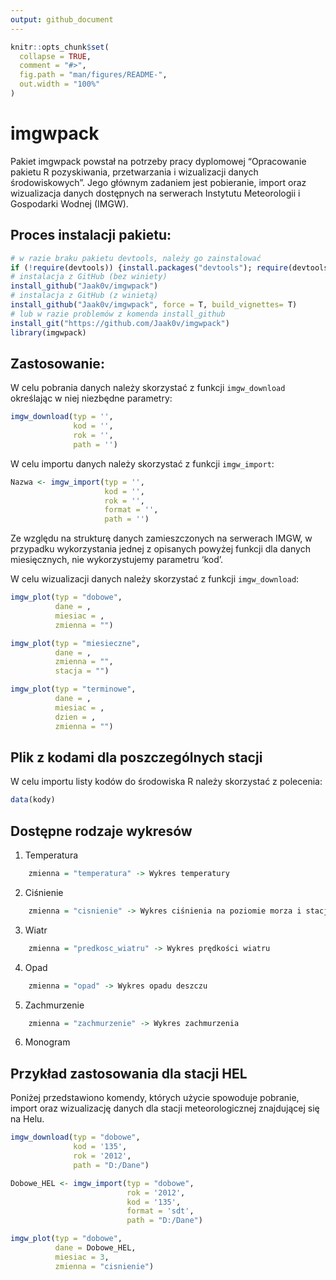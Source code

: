 ```yaml
---
output: github_document
---
```


<!-- README.md is generated from README.Rmd. Please edit that file -->

```r
knitr::opts_chunk$set(
  collapse = TRUE,
  comment = "#>",
  fig.path = "man/figures/README-",
  out.width = "100%"
)
```

# imgwpack

<!-- badges: start -->
<!-- badges: end -->

Pakiet imgwpack powstał na potrzeby pracy dyplomowej "Opracowanie pakietu R pozyskiwania, przetwarzania i wizualizacji danych środowiskowych". Jego głównym zadaniem jest pobieranie, import oraz wizualizacja danych dostępnych na serwerach Instytutu Meteorologii i Gospodarki Wodnej (IMGW). 

## Proces instalacji pakietu: 

```r
# w razie braku pakietu devtools, należy go zainstalować
if (!require(devtools)) {install.packages("devtools"); require(devtools)}
# instalacja z GitHub (bez winiety)
install_github("Jaak0v/imgwpack")
# instalacja z GitHub (z winietą)
install_github("Jaak0v/imgwpack", force = T, build_vignettes= T)
# lub w razie problemów z komenda install_github
install_git("https://github.com/Jaak0v/imgwpack")
library(imgwpack)
```

## Zastosowanie:

W celu pobrania danych należy skorzystać z funkcji `imgw_download` określając w niej niezbędne parametry:

```r
imgw_download(typ = '',
              kod = '',
              rok = '',
              path = '')
```

W celu importu danych należy skorzystać z funkcji `imgw_import`:

```r
Nazwa <- imgw_import(typ = '',
                     kod = '',
                     rok = '',
                     format = '',
                     path = '')
```

Ze względu na strukturę danych zamieszczonych na serwerach IMGW, w przypadku wykorzystania jednej z opisanych powyżej funkcji dla danych miesięcznych, nie wykorzystujemy parametru 'kod'. 

W celu wizualizacji danych należy skorzystać z funkcji `imgw_download`:

```r
imgw_plot(typ = "dobowe",
          dane = ,
          miesiac = ,
          zmienna = "")

imgw_plot(typ = "miesieczne",
          dane = ,
          zmienna = "",
          stacja = "")

imgw_plot(typ = "terminowe",
          dane = ,
          miesiac = ,
          dzien = ,
          zmienna = "")
```

## Plik z kodami dla poszczególnych stacji

W celu importu listy kodów do środowiska R należy skorzystać z polecenia:

```r
data(kody)
```

## Dostępne rodzaje wykresów

1. Temperatura
```r
    zmienna = "temperatura" -> Wykres temperatury
```   
2. Ciśnienie
```r
    zmienna = "cisnienie" -> Wykres ciśnienia na poziomie morza i stacji
```   
3. Wiatr
```r
    zmienna = "predkosc_wiatru" -> Wykres prędkości wiatru
```     
4. Opad
```r
    zmienna = "opad" -> Wykres opadu deszczu
```     
5. Zachmurzenie
```r
    zmienna = "zachmurzenie" -> Wykres zachmurzenia
```   
6. Monogram

## Przykład zastosowania dla stacji HEL

Poniżej przedstawiono komendy, których użycie spowoduje pobranie, import oraz wizualizację danych dla stacji meteorologicznej znajdującej się na Helu. 

```r
imgw_download(typ = "dobowe",
              kod = '135',
              rok = '2012',
              path = "D:/Dane")

Dobowe_HEL <- imgw_import(typ = "dobowe",
                          rok = '2012',
                          kod = '135',
                          format = 'sdt', 
                          path = "D:/Dane")

imgw_plot(typ = "dobowe",
          dane = Dobowe_HEL,
          miesiac = 3,
          zmienna = "cisnienie")
```  

